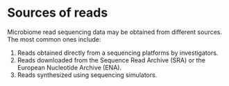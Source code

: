 # Sources of reads
Microbiome read sequencing data may be obtained from different sources. The most common ones include:

1. Reads obtained directly from a sequencing platforms by investigators.
2. Reads downloaded from the Sequence Read Archive (SRA) or the European Nucleotide Archive (ENA).
3. Reads synthesized using sequencing simulators.

